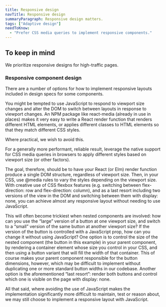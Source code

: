 ```yaml
---
title: Responsive design
navTitle: Responsive design
summaryParagraph: Responsive design matters.
tags: ["Adaptive design"]
needToKnow:
  - "Prefer CSS media queries to implement responsive components."
---
```


## To keep in mind

We prioritize responsive designs for high-traffic pages.

### Responsive component design

There are a number of options for how to implement responsive layouts included in design specs for some components.

You might be tempted to use JavaScript to respond to viewport size changes and alter the DOM to switch between layouts in response to viewport changes. An NPM package like react-media (already in use in places) makes it very easy to write a React render function that renders different HTML elements, or applies different classes to HTML elements so that they match different CSS styles.

Where practical, we wish to avoid this.

For a generally more performant, reliable result, leverage the native support for CSS media queries in browsers to apply different styles based on viewport size (or other factors).

The goal, therefore, should be to have your React (or Elm) render function produce a single DOM structure, regardless of viewport size. Then, in your CSS, use @media rules to vary the styles depending on the viewport size. With creative use of CSS flexbox features (e.g. switching between flex-direction: row and flex-direction: column), and as a last resort including two versions of the view in the DOM and switching between them with display: none, you can achieve almost any responsive layout without needing to use JavaScript.

This will often become trickiest when nested components are involved: how can you use the “large” version of a button at one viewport size, and switch to a “small” version of the same button at another viewport size? If the version of the button is controlled with a JavaScript prop, how can you change it without using JavaScript? One option is to control the size of the nested component (the button in this example) in your parent component, by rendering a container element whose size you control in your CSS, and then using a button variant that will fill the width of that container. This of course makes your parent component responsible for the button dimensions, however, which may be difficult to implement without duplicating one or more standard button widths in our codebase. Another option is the aforementioned “last resort”: render both buttons and control which one is visible on the page with display: none.

All that said, where avoiding the use of JavaScript makes the implementation significantly more difficult to maintain, test or reason about, we may still choose to implement a responsive layout with JavaScript.


